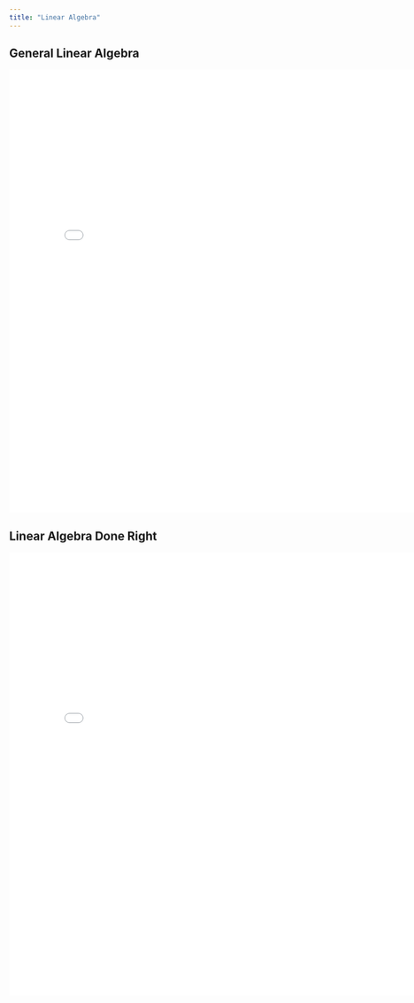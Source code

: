 ```yaml
---
title: "Linear Algebra"
---
```


## General Linear Algebra

<embed src="pdf/Linear Algebra.pdf" width="800px" height="800px" />

## Linear Algebra Done Right

<embed src="pdf/Linear Algebra Done Right.pdf" width="800px" height="800px" />
